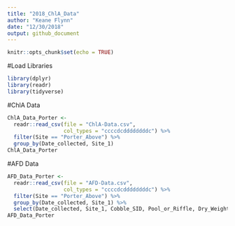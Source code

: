 ```yaml
---
title: "2018_ChlA_Data"
author: "Keane Flynn"
date: "12/30/2018"
output: github_document
---
```


```r
knitr::opts_chunk$set(echo = TRUE)
```
#Load Libraries
```r
library(dplyr)
library(readr)
library(tidyverse)
```

#ChlA Data
```r
ChlA_Data_Porter <- 
  readr::read_csv(file = "ChlA-Data.csv",
                  col_types = "ccccdcddddddddc") %>%
  filter(Site == "Porter_Above") %>%
  group_by(Date_collected, Site_1)
ChlA_Data_Porter
```

#AFD Data
```r
AFD_Data_Porter <-
  readr::read_csv(file = "AFD-Data.csv",
                  col_types = "ccccdcddddddddc") %>%
  filter(Site == "Porter_Above") %>%
  group_by(Date_collected, Site_1) %>%
  select(Date_collected, Site_1, Cobble_SID, Pool_or_Riffle, Dry_Weight_g, AFD_Weight_g, Difference)
AFD_Data_Porter
```